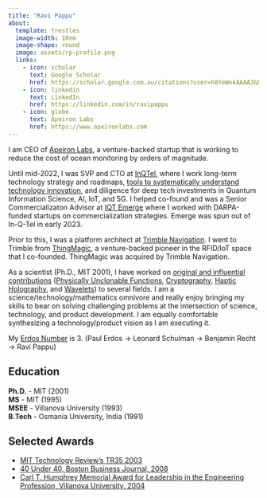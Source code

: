 ```yaml
---
title: "Ravi Pappu"
about:
  template: trestles
  image-width: 10em
  image-shape: round
  image: assets/rp-profile.png
  links:
    - icon: scholar
      text: Google Scholar
      href: https://scholar.google.com.au/citations?user=h8YeWokAAAAJ&hl=en
    - icon: linkedin
      text: LinkedIn
      href: https://linkedin.com/in/ravipappu
    - icon: globe
      text: Apeiron Labs
      href: https://www.apeironlabs.com
---
```


```{=html}
<style>
/* Override trestles template flexbox layout */
.about-contents {
  flex-grow: 3 !important;
  flex-shrink: 0 !important;
  flex-basis: 75% !important;
}

.about-entity {
  flex-grow: 0 !important;
  flex-shrink: 3 !important;
  flex-basis: 25% !important;
}

/* Alternative: More aggressive width control */
/*
.about-contents {
  flex-grow: 4 !important;
  flex-basis: 80% !important;
}

.about-entity {
  flex-grow: 0 !important;
  flex-basis: 20% !important;
}
*/

/* Ensure proper responsive behavior */
@media (max-width: 768px) {
  .about-contents, .about-entity {
    flex-basis: 100% !important;
    flex-direction: column !important;
  }
}
</style>
```

I am CEO of [Apeiron Labs](https://www.apeironlabs.com), a venture-backed startup that is working to reduce the cost of ocean monitoring by orders of magnitude.

Until mid-2022, I was SVP and CTO at [InQTel](http://iqt.org), where I work long-term technology strategy and roadmaps, [tools to systematically understand technology innovation](https://www.iqt.org/library/organizing-deep-tech-at-scale-a-technology-architecture-approach), and diligence for deep tech investments in Quantum Information Science, AI, IoT, and 5G. I helped co-found and was a Senior Commercializaton Advisor at [IQT Emerge](https://www.iqt.org/library/iqt-announces-launch-of-iqt-emerge-nc-to-enhance-technology-commercialization-for-national-security) where I worked with DARPA-funded startups on commercialization strategies. Emerge was spun out of In-Q-Tel in early 2023.

Prior to this, I was a platform architect at [Trimble Navigation](https://www.trimble.com). I went to Trimble from [ThingMagic](http://meche.mit.edu/news-media/catching-radio-waves), a venture-backed pioneer in the RFID/IoT space that I co-founded. ThingMagic was acquired by Trimble Navigation.

As a scientist (Ph.D., MIT 2001), I have worked on [original and influential contributions](https://scholar.google.com.au/citations?user=h8YeWokAAAAJ&hl=en) ([Physically Unclonable Functions](https://ravipappu.netlify.app/projects/powf.html), [Cryptography](https://nbviewer.org/github/rpappu/pdf-publications/blob/master/2008-044.pdf), [Haptic Holography](https://ravipappu.netlify.app/projects/holovideo.html), and [Wavelets](https://nbviewer.org/github/rpappu/pdf-publications/blob/master/GandhiRaoPappuIEEESP97.pdf)) to several fields. I am a science/technology/mathematics omnivore and really enjoy bringing my skills to bear on solving challenging problems at the intersection of science, technology, and product development. I am equally comfortable synthesizing a technology/product vision as I am executing it.

My [Erdos Number](https://oakland.edu/enp/thedata/) is 3. (Paul Erdos → Leonard Schulman → Benjamin Recht → Ravi Pappu)

## Education

**Ph.D.** - MIT (2001)\
**MS** - MIT (1995)\
**MSEE** - Villanova University (1993)\
**B.Tech** - Osmania University, India (1991)

## Selected Awards

-   [MIT Technology Review's TR35 2003](http://www2.technologyreview.com/tr35/profile.aspx?trid=415)
-   [40 Under 40, Boston Business Journal, 2008](https://webcache.googleusercontent.com/search?q=cache:DtbFnsQNykgJ:https://www.bizjournals.com/boston/stories/2008/08/11/daily23.html+&cd=4&hl=en&ct=clnk&gl=us)
-   [Carl T. Humphrey Memorial Award for Leadership in the Engineering Profession, Villanova University, 2004](https://www1.villanova.edu/villanova/engineering/alumnisociety/awards/pastrecipients.html)
